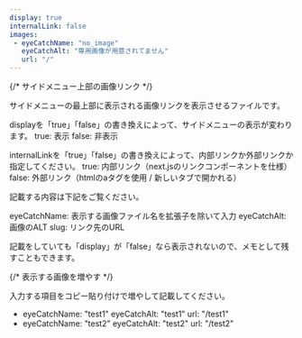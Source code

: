 ```yaml
---
display: true
internalLink: false
images:
 - eyeCatchName: "no_image"
   eyeCatchAlt: "専用画像が用意されてません"
   url: "/"
---
```


{/* サイドメニュー上部の画像リンク */}

サイドメニューの最上部に表示される画像リンクを表示させるファイルです。

displayを「true」「false」の書き換えによって、サイドメニューの表示が変わります。
true: 表示
false: 非表示

internalLinkを「true」「false」の書き換えによって、内部リンクか外部リンクか指定してください。
true: 内部リンク（next.jsのリンクコンポーネントを仕様）
false: 外部リンク（htmlのaタグを使用 / 新しいタブで開かれる）

記載する内容は下記をご覧ください。

eyeCatchName: 表示する画像ファイル名を拡張子を除いて入力
eyeCatchAlt: 画像のALT
slug: リンク先のURL

記載をしていても「display」が「false」なら表示されないので、メモとして残すこともできます。

{/* 表示する画像を増やす */}

入力する項目をコピー貼り付けで増やして記載してください。

- eyeCatchName: "test1"
  eyeCatchAlt: "test1"
  url: "/test1"
- eyeCatchName: "test2"
  eyeCatchAlt: "test2"
  url: "/test2"